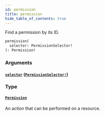 ```yaml
---
id: permission
title: permission
hide_table_of_contents: true
---
```



Find a permission by its ID.

```graphql
permission(
  selector: PermissionSelector!
): Permission!
```


### Arguments

#### [`selector`](#) ([`PermissionSelector!`](/docs/directory-guide/graphql/reference/schema/inputs/permission-selector))




### Type

#### [`Permission`](/docs/directory-guide/graphql/reference/schema/objects/permission)

An action that can be performed on a resource.




